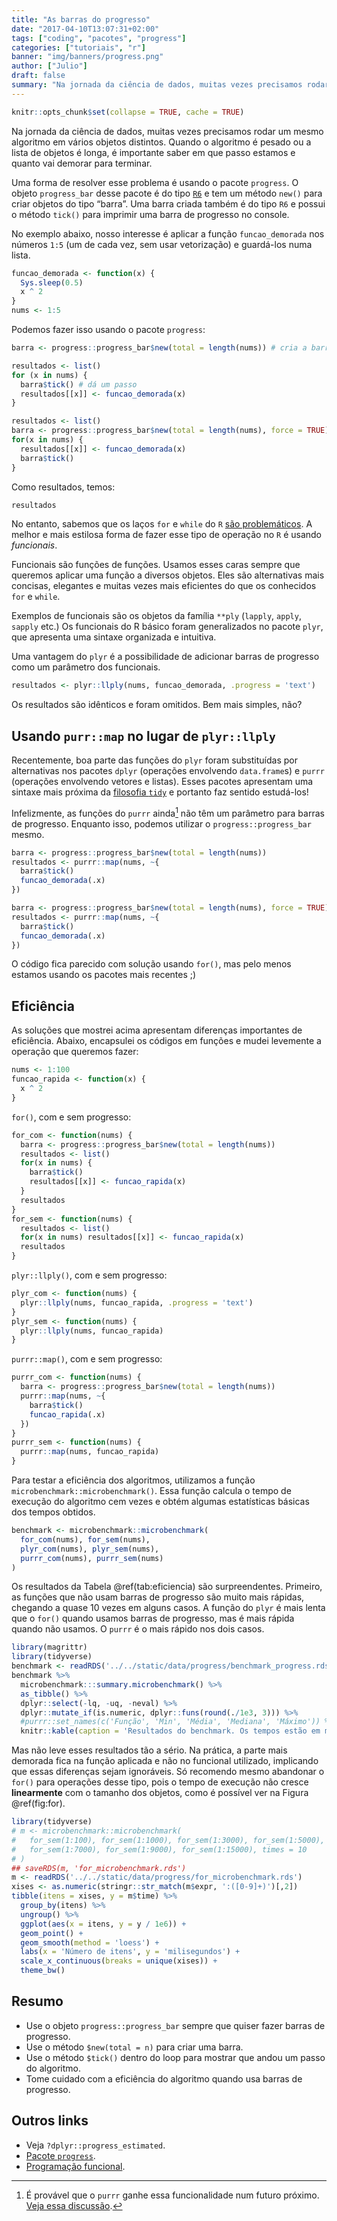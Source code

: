 ```yaml
---
title: "As barras do progresso"
date: "2017-04-10T13:07:31+02:00"
tags: ["coding", "pacotes", "progress"]
categories: ["tutoriais", "r"]
banner: "img/banners/progress.png"
author: ["Julio"]
draft: false
summary: "Na jornada da ciência de dados, muitas vezes precisamos rodar um mesmo algoritmo em vários objetos distintos. Quando o algoritmo é pesado ou a lista de objetos é longa, é importante saber em que passo estamos e quanto vai demorar para terminar."
---
```


```r
knitr::opts_chunk$set(collapse = TRUE, cache = TRUE)
```

Na jornada da ciência de dados, muitas vezes precisamos rodar um mesmo algoritmo em vários objetos distintos. Quando o algoritmo é pesado ou a lista de objetos é longa, é importante saber em que passo estamos e quanto vai demorar para terminar.

Uma forma de resolver esse problema é usando o pacote `progress`. O objeto `progress_bar` desse pacote é do tipo [`R6`](https://cran.r-project.org/web/packages/R6/vignettes/Introduction.html) e tem um método `new()` para criar objetos do tipo "barra". Uma barra criada também é do tipo `R6` e possui o método `tick()` para imprimir uma barra de progresso no console. 

No exemplo abaixo, nosso interesse é aplicar a função `funcao_demorada` nos números `1:5` (um de cada vez, sem usar vetorização) e guardá-los numa lista.

```r
funcao_demorada <- function(x) {
  Sys.sleep(0.5)
  x ^ 2
}
nums <- 1:5
```

Podemos fazer isso usando o pacote `progress`:

```r
barra <- progress::progress_bar$new(total = length(nums)) # cria a barra

resultados <- list()
for (x in nums) {
  barra$tick() # dá um passo
  resultados[[x]] <- funcao_demorada(x)
}
```

```r
resultados <- list()
barra <- progress::progress_bar$new(total = length(nums), force = TRUE)
for(x in nums) {
  resultados[[x]] <- funcao_demorada(x)
  barra$tick()
}
```

Como resultados, temos:

```r
resultados
```

No entanto, sabemos que os laços `for` e `while` do `R` [são problemáticos](http://stackoverflow.com/questions/7142767/why-are-loops-slow-in-r). A melhor e mais estilosa forma de fazer esse tipo de operação no `R` é usando *funcionais*. 

Funcionais são funções de funções. Usamos esses caras sempre que queremos aplicar uma função a diversos objetos. Eles são alternativas mais concisas, elegantes e muitas vezes mais eficientes do que os conhecidos `for` e `while`.

Exemplos de funcionais são os objetos da família `**ply` (`lapply`, `apply`, `sapply` etc.) Os funcionais do R básico foram generalizados no pacote `plyr`, que apresenta uma sintaxe organizada e intuitiva.

Uma vantagem do `plyr` é a possibilidade de adicionar barras de progresso como um parâmetro dos funcionais.

```r
resultados <- plyr::llply(nums, funcao_demorada, .progress = 'text')
```

Os resultados são idênticos e foram omitidos. Bem mais simples, não? 

## Usando `purr::map` no lugar de `plyr::llply`

Recentemente, boa parte das funções do `plyr` foram substituídas por alternativas nos pacotes `dplyr` (operações envolvendo `data.frame`s) e `purrr` (operações envolvendo vetores e listas). Esses pacotes apresentam uma sintaxe mais próxima da [filosofia `tidy`](http://curso-r.com/blog/2017/02/15/2017-02-16-manifesto-tidy/) e portanto faz sentido estudá-los!

Infelizmente, as funções do `purrr` ainda[^1] não têm um parâmetro para barras de progresso. Enquanto isso, podemos utilizar o `progress::progress_bar` mesmo.

[^1]: É provável que o `purrr` ganhe essa funcionalidade num futuro próximo. [Veja essa discussão](https://github.com/tidyverse/purrr/issues/149).

```r
barra <- progress::progress_bar$new(total = length(nums))
resultados <- purrr::map(nums, ~{
  barra$tick()
  funcao_demorada(.x)
})
```

```r
barra <- progress::progress_bar$new(total = length(nums), force = TRUE)
resultados <- purrr::map(nums, ~{
  barra$tick()
  funcao_demorada(.x)
})
```

O código fica parecido com solução usando `for()`, mas pelo menos estamos usando os pacotes mais recentes ;)

## Eficiência

As soluções que mostrei acima apresentam diferenças importantes de eficiência. Abaixo, encapsulei os códigos em funções e mudei levemente a operação que queremos fazer:

```r
nums <- 1:100
funcao_rapida <- function(x) {
  x ^ 2
}
```

`for()`, com e sem progresso:

```r
for_com <- function(nums) {
  barra <- progress::progress_bar$new(total = length(nums))
  resultados <- list()
  for(x in nums) {
    barra$tick()
    resultados[[x]] <- funcao_rapida(x)
  }
  resultados
}
for_sem <- function(nums) {
  resultados <- list()
  for(x in nums) resultados[[x]] <- funcao_rapida(x)
  resultados
}
```

`plyr::llply()`, com e sem progresso:

```r
plyr_com <- function(nums) {
  plyr::llply(nums, funcao_rapida, .progress = 'text')
}
plyr_sem <- function(nums) {
  plyr::llply(nums, funcao_rapida)
}
```

`purrr::map()`, com e sem progresso:

```r
purrr_com <- function(nums) {
  barra <- progress::progress_bar$new(total = length(nums))
  purrr::map(nums, ~{
    barra$tick()
    funcao_rapida(.x)
  })
}
purrr_sem <- function(nums) {
  purrr::map(nums, funcao_rapida)
}
```

Para testar a eficiência dos algoritmos, utilizamos a função `microbenchmark::microbenchmark()`. Essa função calcula o tempo de execução do algoritmo cem vezes e obtém algumas estatísticas básicas dos tempos obtidos.

```r
benchmark <- microbenchmark::microbenchmark(
  for_com(nums), for_sem(nums),
  plyr_com(nums), plyr_sem(nums),
  purrr_com(nums), purrr_sem(nums)
)
```

Os resultados da Tabela \@ref(tab:eficiencia) são surpreendentes. Primeiro, as funções que não usam barras de progresso são muito mais rápidas, chegando a quase 10 vezes em alguns casos. A função do `plyr` é mais lenta que o `for()` quando usamos barras de progresso, mas é mais rápida quando não usamos. O `purrr` é o mais rápido nos dois casos.

```r
library(magrittr)
library(tidyverse)
benchmark <- readRDS('../../static/data/progress/benchmark_progress.rds')
benchmark %>% 
  microbenchmark:::summary.microbenchmark() %>% 
  as_tibble() %>% 
  dplyr::select(-lq, -uq, -neval) %>% 
  dplyr::mutate_if(is.numeric, dplyr::funs(round(./1e3, 3))) %>% 
  #purrr::set_names(c('Função', 'Min', 'Média', 'Mediana', 'Máximo')) %>% 
  knitr::kable(caption = 'Resultados do benchmark. Os tempos estão em milisegundos.')
```

Mas não leve esses resultados tão a sério. Na prática, a parte mais demorada fica na função aplicada e não no funcional utilizado, implicando que essas diferenças sejam ignoráveis. Só recomendo mesmo abandonar o `for()` para operações desse tipo, pois o tempo de execução não cresce **linearmente** com o tamanho dos objetos, como é possível ver na Figura \@ref(fig:for).

```r
library(tidyverse)
# m <- microbenchmark::microbenchmark(
#   for_sem(1:100), for_sem(1:1000), for_sem(1:3000), for_sem(1:5000),
#   for_sem(1:7000), for_sem(1:9000), for_sem(1:15000), times = 10
# )
## saveRDS(m, 'for_microbenchmark.rds')
m <- readRDS('../../static/data/progress/for_microbenchmark.rds')
xises <- as.numeric(stringr::str_match(m$expr, ':([0-9]+)')[,2])
tibble(itens = xises, y = m$time) %>% 
  group_by(itens) %>% 
  ungroup() %>% 
  ggplot(aes(x = itens, y = y / 1e6)) +
  geom_point() +
  geom_smooth(method = 'loess') +
  labs(x = 'Número de itens', y = 'milisegundos') +
  scale_x_continuous(breaks = unique(xises)) +
  theme_bw()
```

## Resumo

- Use o objeto `progress::progress_bar` sempre que quiser fazer barras de progresso. 
- Use o método `$new(total = n)` para criar uma barra. 
- Use o método `$tick()` dentro do loop para mostrar que andou um passo do algoritmo.
- Tome cuidado com a eficiência do algoritmo quando usa barras de progresso.

## Outros links

- Veja `?dplyr::progress_estimated`.
- [Pacote `progress`](https://github.com/gaborcsardi/progress).
- [Programação funcional](http://adv-r.had.co.nz/Functional-programming.html).

